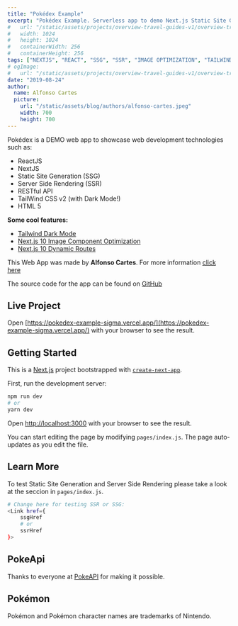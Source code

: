```yaml
---
title: "Pokédex Example"
excerpt: "Pokédex Example. Serverless app to demo Next.js Static Site Generation (SSG) and Server Side Rendering (SSR)"
#   url: "/static/assets/projects/overview-travel-guides-v1/overview-travel-guides-v1-icon.png"
#   width: 1024
#   height: 1024
#   containerWidth: 256
#   containerHeight: 256
tags: ["NEXTJS", "REACT", "SSG", "SSR", "IMAGE OPTIMIZATION", "TAILWINDCSS", "DARK MODE", "RESTFUL APIS", "SERVERLESS"]
# ogImage:
#   url: "/static/assets/projects/overview-travel-guides-v1/overview-travel-guides-v1-icon.png"
date: "2019-08-24"
author:
  name: Alfonso Cartes
  picture: 
    url: "/static/assets/blog/authors/alfonso-cartes.jpeg"
    width: 700
    height: 700
---
```


Pokédex is a DEMO web app to showcase web development technologies such as:

- ReactJS
- NextJS
- Static Site Generation (SSG)
- Server Side Rendering (SSR)
- RESTful API
- TailWind CSS v2 (with Dark Mode!)
- HTML 5

**Some cool features:**

- [Tailwind Dark Mode](https://tailwindcss.com/docs/dark-mode)
- [Next.js 10 Image Component Optimization](https://nextjs.org/docs/basic-features/image-optimization)
- [Next.js 10 Dynamic Routes](https://nextjs.org/docs/routing/dynamic-routes)

This Web App was made by **Alfonso Cartes**. For more information [click here](https://www.cartes.dev/about)

The source code for the app can be found on [GitHub](https://github.com/alfonsocartes/pokedex-example)

## Live Project

Open [https://pokedex-example-sigma.vercel.app/](https://pokedex-example-sigma.vercel.app/) with your browser to see the result.


## Getting Started

This is a [Next.js](https://nextjs.org/) project bootstrapped with [`create-next-app`](https://github.com/vercel/next.js/tree/canary/packages/create-next-app).

First, run the development server:

```bash
npm run dev
# or
yarn dev
```

Open [http://localhost:3000](http://localhost:3000) with your browser to see the result.

You can start editing the page by modifying `pages/index.js`. The page auto-updates as you edit the file.

## Learn More

To test Static Site Generation and Server Side Rendering please take a look at the seccion in `pages/index.js`.

```bash
# Change here for testing SSR or SSG:
<Link href={
    ssgHref
    # or
    ssrHref
}>
```

## PokeApi

Thanks to everyone at [PokeAPI](https://pokeapi.co/) for making it possible.

## Pokémon

Pokémon and Pokémon character names are trademarks of Nintendo.